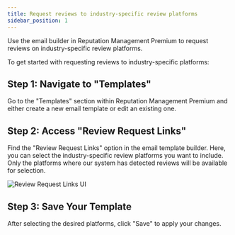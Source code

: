 ```yaml
---
title: Request reviews to industry-specific review platforms
sidebar_position: 1
---
```


Use the email builder in Reputation Management Premium to request reviews on industry-specific review platforms.

To get started with requesting reviews to industry-specific platforms:

## Step 1: Navigate to "Templates"

Go to the "Templates" section within Reputation Management Premium and either create a new email template or edit an existing one.

## Step 2: Access "Review Request Links"

Find the "Review Request Links" option in the email template builder. Here, you can select the industry-specific review platforms you want to include. Only the platforms where our system has detected reviews will be available for selection.

![Review Request Links UI](./img/review-request-links.png)

## Step 3: Save Your Template

After selecting the desired platforms, click "Save" to apply your changes.
